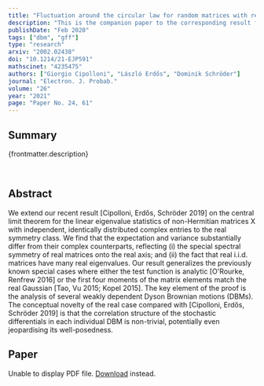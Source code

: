 ```yaml
---
title: "Fluctuation around the circular law for random matrices with real entries"
description: "This is the companion paper to the corresponding result for complex random matrices. The limiting distribution in this case is a symmetrized version of the Gaussian Free Field."
publishDate: "Feb 2020"
tags: ["dbm", "gff"]
type: "research"
arxiv: "2002.02438"
doi: "10.1214/21-EJP591"
mathscinet: "4235475"
authors: ["Giorgio Cipolloni", "László Erdős", "Dominik Schröder"]
journal: "Electron. J. Probab."
volume: "26"
year: "2021"
page: "Paper No. 24, 61"
---
```



## Summary

{frontmatter.description}

<br />

## Abstract

We extend our recent result [Cipolloni, Erdős, Schröder 2019] on the central limit theorem for the linear eigenvalue statistics of non-Hermitian matrices X with independent, identically distributed complex entries to the real symmetry class. We find that the expectation and variance substantially differ from their complex counterparts, reflecting (i) the special spectral symmetry of real matrices onto the real axis; and (ii) the fact that real i.i.d. matrices have many real eigenvalues. Our result generalizes the previously known special cases where either the test function is analytic [O'Rourke, Renfrew 2016] or the first four moments of the matrix elements match the real Gaussian [Tao, Vu 2015; Kopel 2015]. The key element of the proof is the analysis of several weakly dependent Dyson Brownian motions (DBMs). The conceptual novelty of the real case compared with [Cipolloni, Erdős, Schröder 2019] is that the correlation structure of the stochastic differentials in each individual DBM is non-trivial, potentially even jeopardising its well-posedness.

## Paper

<object data={paper} type="application/pdf" width="100%" height="800px">
	<p>
		Unable to display PDF file.
		<a href={`https://arxiv.com/pdf/${frontmatter.arxiv}.pdf`}>Download</a>
		instead.
	</p>
</object>

